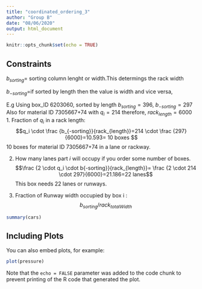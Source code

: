 ```yaml
---
title: "coordinated_ordering_3"
author: "Group B"
date: "08/06/2020"
output: html_document
---
```


```r
knitr::opts_chunk$set(echo = TRUE)
```

## Constraints

$b_{sorting}=$ sorting column lenght or width.This determings the rack width

$b_{-sorting}=$if sorted by length then the value is width and vice versa, 

E.g Using box_ID 6203060, sorted by length
$b_{sorting}=396$, $b_{-sorting}=297$
Also for material ID 7305667+74 with $q_i=214$ therefore,
$rack_{length}=6000$
1. Fraction of $q_i$ in a rack length:
$$q_i \cdot \frac {b_{-sorting}}{rack_{length}}=214 \cdot \frac {297}{6000}=10.593= 10 boxes $$
10 boxes for material ID 7305667+74 in a lane or rackway.

(2) How many lanes part $i$ will occupy if you order some number of boxes.
$$\frac {2 \cdot  q_i \cdot b{-sorting}}{rack_{length}}= \frac {2 \cdot 214 \cdot 297}{6000}=21.186=22 lanes$$
This box needs 22 lanes or runways.

(3) Fraction of Runway width occupied by box i : 
$$b_{sorting}/rack_{totalWidth}$$

```r
summary(cars)
```

## Including Plots

You can also embed plots, for example:

```r
plot(pressure)
```

Note that the `echo = FALSE` parameter was added to the code chunk to prevent printing of the R code that generated the plot.
